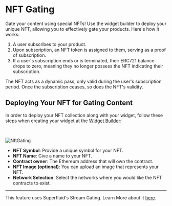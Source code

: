 
# NFT Gating

Gate your content using special NFTs! Use the widget builder to deploy your unique NFT, allowing you to effectively gate your products. Here's how it works:

1. A user subscribes to your product.
2. Upon subscription, an NFT token is assigned to them, serving as a proof of subscription.
3. If a user's subscription ends or is terminated, their ERC721 balance drops to zero, meaning they no longer possess the NFT indicating their subscription.

<Callout>
The NFT acts as a dynamic pass, only valid during the user's subscription period. Once the subscription ceases, so does the NFT's validity.
</Callout>

## Deploying Your NFT for Gating Content

In order to deploy your NFT collection along with your widget, follow these steps when creating your widget at the [Widget Builder](https://checkout-builder.superfluid.finance/builder):

&nbsp;

<div style={{ display: 'flex', flexDirection: 'column', alignItems: 'center', justifyContent: 'center' }}>
<Image src="/nftGating.png" alt="NftGating" width={400} height={1000} />
</div>

- **NFT Symbol**: Provide a unique symbol for your NFT.
- **NFT Name**: Give a name to your NFT.
- **Contract owner**: The Ethereum address that will own the contract.
- **NFT Image (optional)**: You can upload an image that represents your NFT.
- **Network Selection**: Select the networks where you would like the NFT contracts to exist.

---
This feature uses Superfluid's Stream Gating. Learn More about it [here](https://github.com/superfluid-finance/stream-gating/).